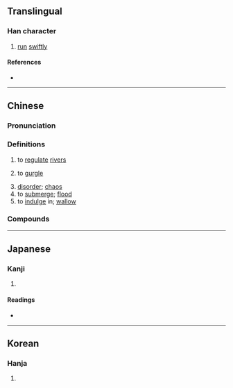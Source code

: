 {{character info/new}}
==Translingual==

===Han character===
{{Han char|rn=85|rad=水|as=04|sn=7|four=36100|canj=EA,XXEA|ids=⿰氵曰}}

# [[run]] [[swiftly]]

====References====
* {{Han ref|kx=0607.110|dkj=17153|dj=1000.120|hdz=31565.010|uh=6C69|ud=27753|bh=CB53|bd=52051}}

----

==Chinese==
{{zh-forms}}

===Pronunciation===
{{zh-pron
|m=gǔ,yù
|c=gwat1
|mc=y
|oc=y
|ma=
|cat=v
}}

===Definitions===
{{zh-hanzi}}

# to [[regulate]] [[rivers]]
# {{lb|zh|onomatopoeia}} to [[gurgle]]
# [[disorder]]; [[chaos]]
# to [[submerge]]; [[flood]]
# to [[indulge]] in; [[wallow]]

===Compounds===
{{zh-der|汩暗|汩汩|汩淈|汩湟|汩越|沥沥汩汩|汩乱|汩湮|汩陈|汩泥|汩没|汩溺|汩丧|汩振}}

----

==Japanese==

===Kanji===
{{ja-kanji|grade=|rs=水04}}

# {{defn|lang=ja|sort=水04}}

====Readings====
* {{ja-readings|on=[[いつ]] (itsu), [[ごち]] (gochi), [[ごつ]] (gotsu)|kun=[[ながれる]] (nagareru)}}

----

==Korean==

===Hanja===
{{ko-hanja|hangeul=율|eumhun=|rv=yul|mr=yul|y=yul}}

# {{defn|lang=ko|sort=水04}}